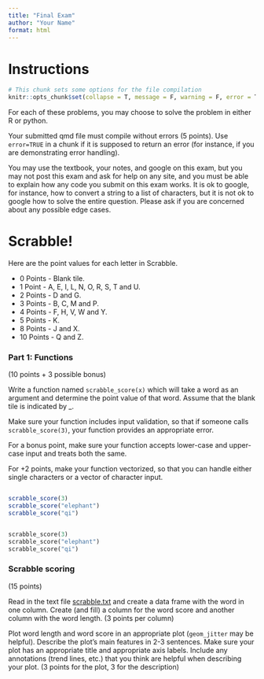 ```yaml
---
title: "Final Exam"
author: "Your Name"
format: html
---
```


# Instructions

```r
# This chunk sets some options for the file compilation
knitr::opts_chunk$set(collapse = T, message = F, warning = F, error = T)
```

For each of these problems, you may choose to solve the problem in either R or python.

Your submitted qmd file must compile without errors (5 points). Use `error=TRUE` in a chunk if it is supposed to return an error (for instance, if you are demonstrating error handling). 

You may use the textbook, your notes, and google on this exam, but you may not post this exam and ask for help on any site, and you must be able to explain how any code you submit on this exam works. It is ok to google, for instance, how to convert a string to a list of characters, but it is not ok to google how to solve the entire question. Please ask if you are concerned about any possible edge cases.

# Scrabble!

Here are the point values for each letter in Scrabble.

- 0 Points - Blank tile.
- 1 Point - A, E, I, L, N, O, R, S, T and U.
- 2 Points - D and G.
- 3 Points - B, C, M and P.
- 4 Points - F, H, V, W and Y.
- 5 Points - K.
- 8 Points - J and X.
- 10 Points - Q and Z.

### Part 1: Functions

(10 points + 3 possible bonus)

Write a function named `scrabble_score(x)` which will take a word as an argument and determine the point value of that word. Assume that the blank tile is indicated by _.

Make sure your function includes input validation, so that if someone calls `scrabble_score(3)`, your function provides an appropriate error.

For a bonus point, make sure your function accepts lower-case and upper-case input and treats both the same.

For +2 points, make your function vectorized, so that you can handle either single characters or a vector of character input.

```r

```

```r
scrabble_score(3)
scrabble_score("elephant")
scrabble_score("qi")
```

```python

```

```python
scrabble_score(3)
scrabble_score("elephant")
scrabble_score("qi")
```


### Scrabble scoring

(15 points)


Read in the text file [scrabble.txt](https://raw.githubusercontent.com/srvanderplas/stat151-homework/main/scrabble.txt) and create a data frame with the word in one column. Create (and fill) a column for the word score and another column with the word length. (3 points per column)

Plot word length and word score in an appropriate plot (`geom_jitter` may be helpful). Describe the plot's main features in 2-3 sentences. Make sure your plot has an appropriate title and appropriate axis labels. Include any annotations (trend lines, etc.) that you think are helpful when describing your plot. (3 points for the plot, 3 for the description)
